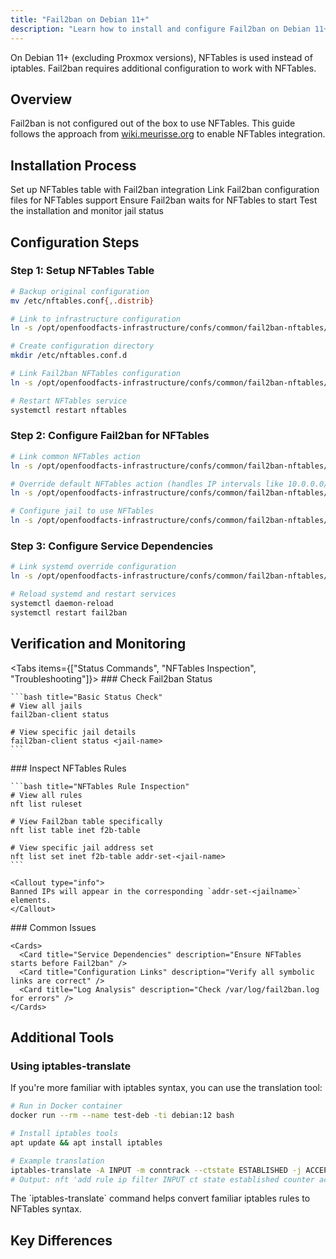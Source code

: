 ```yaml
---
title: "Fail2ban on Debian 11+"
description: "Learn how to install and configure Fail2ban on Debian 11+ systems, which use NFTables instead of iptables. This guide covers setting up NFTables integration, configuring Fail2ban rules, and verifying its operation."
---
```



<Callout type="warn">
On Debian 11+ (excluding Proxmox versions), NFTables is used instead of iptables. Fail2ban requires additional configuration to work with NFTables.
</Callout>

## Overview

<Card title="NFTables Integration" description="Setting up Fail2ban with modern firewall system">

Fail2ban is not configured out of the box to use NFTables. This guide follows the approach from [wiki.meurisse.org](https://wiki.meurisse.org/wiki/Fail2Ban#nftables) to enable NFTables integration.

</Card>

## Installation Process

<Steps>
  <Step title="Configure NFTables">
    Set up NFTables table with Fail2ban integration
  </Step>
  
  <Step title="Configure Fail2ban">
    Link Fail2ban configuration files for NFTables support
  </Step>
  
  <Step title="Setup Service Dependencies">
    Ensure Fail2ban waits for NFTables to start
  </Step>
  
  <Step title="Verify Installation">
    Test the installation and monitor jail status
  </Step>
</Steps>

## Configuration Steps

### Step 1: Setup NFTables Table

<Card title="NFTables Configuration" description="Create NFTables configuration with Fail2ban support">

```bash title="Configure NFTables"
# Backup original configuration
mv /etc/nftables.conf{,.distrib}

# Link to infrastructure configuration
ln -s /opt/openfoodfacts-infrastructure/confs/common/fail2ban-nftables/nftables.conf

# Create configuration directory
mkdir /etc/nftables.conf.d

# Link Fail2ban NFTables configuration
ln -s /opt/openfoodfacts-infrastructure/confs/common/fail2ban-nftables/nftables.conf.d/fail2ban.conf /etc/nftables.conf.d/

# Restart NFTables service
systemctl restart nftables
```

</Card>

### Step 2: Configure Fail2ban for NFTables

<Card title="Fail2ban NFTables Integration" description="Configure Fail2ban to use NFTables backend">

```bash title="Link Fail2ban Configuration"
# Link common NFTables action
ln -s /opt/openfoodfacts-infrastructure/confs/common/fail2ban-nftables/action.d/nftables-common.local /etc/fail2ban/action.d/

# Override default NFTables action (handles IP intervals like 10.0.0.0/24)
ln -s /opt/openfoodfacts-infrastructure/confs/common/fail2ban-nftables/action.d/nftables.local /etc/fail2ban/action.d/

# Configure jail to use NFTables
ln -s /opt/openfoodfacts-infrastructure/confs/common/fail2ban-nftables/jail.d/use-nftable.local /etc/fail2ban/jail.d/
```

</Card>

### Step 3: Configure Service Dependencies

<Card title="Service Dependencies" description="Ensure proper service startup order">

```bash title="Configure Service Dependencies"
# Link systemd override configuration
ln -s /opt/openfoodfacts-infrastructure/confs/common/fail2ban-nftables/systemd/fail2ban.service.d /etc/systemd/system/

# Reload systemd and restart services
systemctl daemon-reload
systemctl restart fail2ban
```

</Card>

## Verification and Monitoring

<Tabs items={["Status Commands", "NFTables Inspection", "Troubleshooting"]}>
  <Tab value="Status Commands">
    ### Check Fail2ban Status
    
    ```bash title="Basic Status Check"
    # View all jails
    fail2ban-client status
    
    # View specific jail details
    fail2ban-client status <jail-name>
    ```
  </Tab>
  
  <Tab value="NFTables Inspection">
    ### Inspect NFTables Rules
    
    ```bash title="NFTables Rule Inspection"
    # View all rules
    nft list ruleset
    
    # View Fail2ban table specifically
    nft list table inet f2b-table
    
    # View specific jail address set
    nft list set inet f2b-table addr-set-<jail-name>
    ```
    
    <Callout type="info">
    Banned IPs will appear in the corresponding `addr-set-<jailname>` elements.
    </Callout>
  </Tab>
  
  <Tab value="Troubleshooting">
    ### Common Issues
    
    <Cards>
      <Card title="Service Dependencies" description="Ensure NFTables starts before Fail2ban" />
      <Card title="Configuration Links" description="Verify all symbolic links are correct" />
      <Card title="Log Analysis" description="Check /var/log/fail2ban.log for errors" />
    </Cards>
  </Tab>
</Tabs>

## Additional Tools

### Using iptables-translate

If you're more familiar with iptables syntax, you can use the translation tool:

```bash title="Testing iptables-translate"
# Run in Docker container
docker run --rm --name test-deb -ti debian:12 bash

# Install iptables tools
apt update && apt install iptables

# Example translation
iptables-translate -A INPUT -m conntrack --ctstate ESTABLISHED -j ACCEPT
# Output: nft 'add rule ip filter INPUT ct state established counter accept'
```

<Callout type="info">
The `iptables-translate` command helps convert familiar iptables rules to NFTables syntax.
</Callout>

## Key Differences

<Cards>
  <Card title="Backend Change" description="NFTables replaces iptables as the default firewall backend" />
  <Card title="Rule Format" description="Different syntax and structure for firewall rules" />
  <Card title="Performance" description="NFTables offers improved performance and flexibility" />
  <Card title="Configuration" description="Requires specific Fail2ban configuration for integration" />
</Cards>
